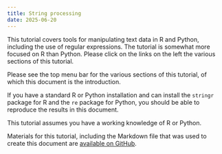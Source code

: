 ```yaml
---
title: String processing
date: 2025-06-20
---
```


This tutorial covers tools for manipulating text data in R and Python, including the use of regular expressions. The tutorial is somewhat more focused on R than Python.  Please click on the links on the left the various sections of this tutorial.

Please see the top menu bar for the various sections of this tutorial, of which this document is the introduction.

If you have a standard R or Python installation and can install the `stringr` package for R and the `re` package for Python, you should be able to reproduce the results in this document.

This tutorial assumes you have a working knowledge of R or Python. 

Materials for this tutorial, including the Markdown file that was used to create this document are [available on GitHub](https://github.com/berkeley-scf/tutorial-string-processing).


